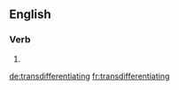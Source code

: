 ==English==

===Verb===
{{head|en}}

# {{present participle of|transdifferentiate}}

[[de:transdifferentiating]]
[[fr:transdifferentiating]]